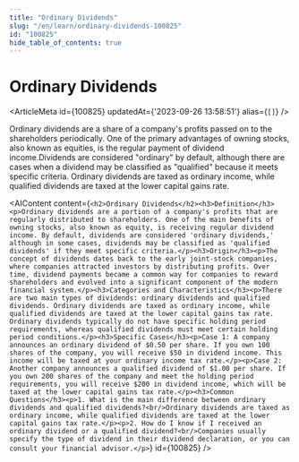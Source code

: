 ```yaml
---
title: "Ordinary Dividends"
slug: "/en/learn/ordinary-dividends-100825"
id: "100825"
hide_table_of_contents: true
---
```



# Ordinary Dividends

<ArticleMeta id={100825} updatedAt={'2023-09-26 13:58:51'} alias={`[]`} />
<div className='border-solid border-b border-t-0 my-4 border-[var(--ifm-color-gray-300)]' />

Ordinary dividends are a share of a company's profits passed on to the shareholders periodically. One of the primary advantages of owning stocks, also known as equities, is the regular payment of dividend income.Dividends are considered "ordinary" by default, although there are cases when a dividend may be classified as "qualified" because it meets specific criteria. Ordinary dividends are taxed as ordinary income, while qualified dividends are taxed at the lower capital gains rate.

<AIContent content={`<h2>Ordinary Dividends</h2><h3>Definition</h3><p>Ordinary dividends are a portion of a company's profits that are regularly distributed to shareholders. One of the main benefits of owning stocks, also known as equity, is receiving regular dividend income. By default, dividends are considered 'ordinary dividends,' although in some cases, dividends may be classified as 'qualified dividends' if they meet specific criteria.</p><h3>Origin</h3><p>The concept of dividends dates back to the early joint-stock companies, where companies attracted investors by distributing profits. Over time, dividend payments became a common way for companies to reward shareholders and evolved into a significant component of the modern financial system.</p><h3>Categories and Characteristics</h3><p>There are two main types of dividends: ordinary dividends and qualified dividends. Ordinary dividends are taxed as ordinary income, while qualified dividends are taxed at the lower capital gains tax rate. Ordinary dividends typically do not have specific holding period requirements, whereas qualified dividends must meet certain holding period conditions.</p><h3>Specific Cases</h3><p>Case 1: A company announces an ordinary dividend of $0.50 per share. If you own 100 shares of the company, you will receive $50 in dividend income. This income will be taxed at your ordinary income tax rate.</p><p>Case 2: Another company announces a qualified dividend of $1.00 per share. If you own 200 shares of the company and meet the holding period requirements, you will receive $200 in dividend income, which will be taxed at the lower capital gains tax rate.</p><h3>Common Questions</h3><p>1. What is the main difference between ordinary dividends and qualified dividends?<br/>Ordinary dividends are taxed as ordinary income, while qualified dividends are taxed at the lower capital gains tax rate.</p><p>2. How do I know if I received an ordinary dividend or a qualified dividend?<br/>Companies usually specify the type of dividend in their dividend declaration, or you can consult your financial advisor.</p>`} id={100825} />
